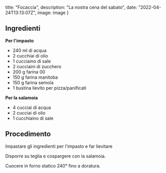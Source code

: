 
  title: "Focaccia",
  description: "La nostra cena del sabato",
  date: "2022-04-24T13:13:07Z",
  image: image
}


## Ingredienti

**Per l'impasto**
- 240 ml di acqua
- 2 cucchiai di olio
- 1 cucciaino di sale
- 2 cucciaini di zucchero
- 200 g farina 00
- 150 g farina manitoba
- 150 g farina semola
- 1 bustina lievito per pizza/panificati

**Per la salamoia**
- 4 cucciai di acqua
- 2 cucciai di olio
- 1 cucchiaino di sale


## Procedimento

Impastare gli ingredienti per l'impasto e far lievitare

Disporre su teglia e cospargere con la salamoia.

Cuocere in forno statico 240° fino a doratura.


